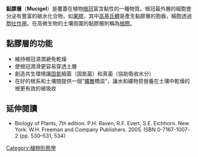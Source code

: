 {{cleanup-jargon|time=2014-04-17T15:43:24+00:00}}
'''黏膠層'''（'''Mucigel'''）是覆蓋在植物[[根冠|根冠]]富含黏性的一種物質。根冠最外層的細胞會分泌有豐富的碳水化合物，如[[果膠|果膠]]，其中[[高基氏體|高基氏體]]是產生黏膠層的胞器，細胞透過[[胞吐作用|胞吐作用]]。在高微生物的土壤周圍的黏膠層則稱為[[根際|根際]]。

== 黏膠層的功能 ==
* 維持根冠濕潤避免乾燥
* 使根冠潤滑更容易穿透土層
* 創造共生環境讓[[固氮|固氮]]細菌（固氮菌）和真菌（協助吸收水分）
* 在好的根系和土壤間提供一個"[[擴散|擴散]]橋梁"，讓水和礦物質營養在土壤中乾燥的根更有效的被吸收

== 延伸閱讀 ==
* Biology of Plants, 7th edition. P.H. Raven, R.F. Evert, S.E. Eichhorn. New York: W.H. Freeman and Company Publishers. 2005. ISBN 0-7167-1007-2 (pp. 530–531, 534)

[[Category:植物形態學|Category:植物形態學]]